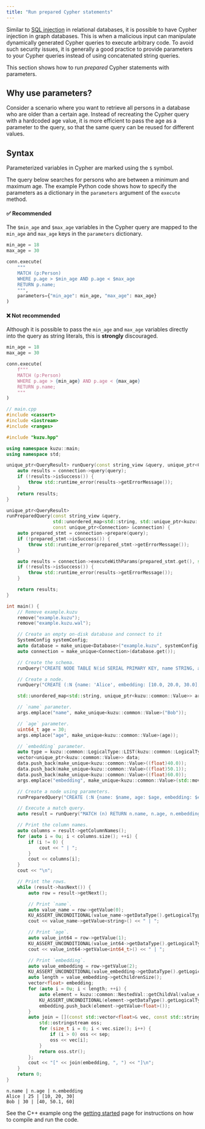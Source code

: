```yaml
---
title: "Run prepared Cypher statements"
---
```



Similar to [SQL injection](https://en.wikipedia.org/wiki/SQL_injection) in relational databases,
it is possible to have Cypher injection in graph databases. This is when a malicious input can manipulate
dynamically generated Cypher queries to execute arbitrary code.
To avoid such security issues, it is generally a good practice to provide parameters to your Cypher queries instead of
using concatenated string queries.

This section shows how to run *prepared* Cypher statements with parameters.

## Why use parameters?

Consider a scenario where you want to retrieve all persons in a database who are older than a certain age.
Instead of recreating the Cypher query with a hardcoded age value, it is more efficient to pass the age as a parameter
to the query, so that the same query can be reused for different values.

## Syntax

Parameterized variables in Cypher are marked using the `$` symbol.

<Tabs syncKey="prepared-statements">

<TabItem label="Python">

The query below searches for persons who are between a minimum and maximum age.
The example Python code shows how to specify the parameters as a dictionary in the `parameters`
argument of the `execute` method.

#### ✅ Recommended

The `$min_age` and `$max_age` variables in the Cypher query are mapped to the `min_age` and `max_age`
keys in the `parameters` dictionary.

```py
min_age = 18
max_age = 30

conn.execute(
    """
    MATCH (p:Person)
    WHERE p.age > $min_age AND p.age < $max_age
    RETURN p.name;
    """,
    parameters={"min_age": min_age, "max_age": max_age}
)
```

#### ❌ Not recommended

Although it is possible to pass the `min_age` and `max_age` variables directly into the query as
string literals, this is **strongly** discouraged.

```py
min_age = 18
max_age = 30

conn.execute(
    f"""
    MATCH (p:Person)
    WHERE p.age > {min_age} AND p.age < {max_age}
    RETURN p.name;
    """
)
```
</TabItem>

<TabItem label="C++">

```cpp
// main.cpp
#include <cassert>
#include <iostream>
#include <ranges>

#include "kuzu.hpp"

using namespace kuzu::main;
using namespace std;

unique_ptr<QueryResult> runQuery(const string_view &query, unique_ptr<Connection> &connection) {
    auto results = connection->query(query);
    if (!results->isSuccess()) {
        throw std::runtime_error(results->getErrorMessage());
    }
    return results;
}

unique_ptr<QueryResult>
runPreparedQuery(const string_view &query,
                 std::unordered_map<std::string, std::unique_ptr<kuzu::common::Value>> inputParams,
                 const unique_ptr<Connection> &connection) {
    auto prepared_stmt = connection->prepare(query);
    if (!prepared_stmt->isSuccess()) {
        throw std::runtime_error(prepared_stmt->getErrorMessage());
    }

    auto results = connection->executeWithParams(prepared_stmt.get(), std::move(inputParams));
    if (!results->isSuccess()) {
        throw std::runtime_error(results->getErrorMessage());
    }

    return results;
}

int main() {
    // Remove example.kuzu
    remove("example.kuzu");
    remove("example.kuzu.wal");

    // Create an empty on-disk database and connect to it
    SystemConfig systemConfig;
    auto database = make_unique<Database>("example.kuzu", systemConfig);
    auto connection = make_unique<Connection>(database.get());

    // Create the schema.
    runQuery("CREATE NODE TABLE N(id SERIAL PRIMARY KEY, name STRING, age INT64, embedding FLOAT[])", connection);

    // Create a node.
    runQuery("CREATE (:N {name: 'Alice', embedding: [10.0, 20.0, 30.0], age: 25});", connection);

    std::unordered_map<std::string, unique_ptr<kuzu::common::Value>> args;

    // `name` parameter.
    args.emplace("name", make_unique<kuzu::common::Value>("Bob"));

    // `age` parameter.
    uint64_t age = 30;
    args.emplace("age", make_unique<kuzu::common::Value>(age));

    // `embedding` parameter.
    auto type = kuzu::common::LogicalType::LIST(kuzu::common::LogicalType::FLOAT());
    vector<unique_ptr<kuzu::common::Value>> data;
    data.push_back(make_unique<kuzu::common::Value>((float)40.0));
    data.push_back(make_unique<kuzu::common::Value>((float)50.1));
    data.push_back(make_unique<kuzu::common::Value>((float)60.0));
    args.emplace("embedding", make_unique<kuzu::common::Value>(std::move(type), std::move(data)));

    // Create a node using parameters.
    runPreparedQuery("CREATE (:N {name: $name, age: $age, embedding: $embedding});", std::move(args), connection);

    // Execute a match query.
    auto result = runQuery("MATCH (n) RETURN n.name, n.age, n.embedding;", connection);

    // Print the column names.
    auto columns = result->getColumnNames();
    for (auto i = 0u; i < columns.size(); ++i) {
        if (i != 0) {
            cout << " | ";
        }
        cout << columns[i];
    }
    cout << "\n";

    // Print the rows.
    while (result->hasNext()) {
        auto row = result->getNext();

        // Print `name`.
        auto value_name = row->getValue(0);
        KU_ASSERT_UNCONDITIONAL(value_name->getDataType().getLogicalTypeID() == kuzu::common::LogicalTypeID::STRING);
        cout << value_name->getValue<string>() << " | ";

        // Print `age`.
        auto value_int64 = row->getValue(1);
        KU_ASSERT_UNCONDITIONAL(value_int64->getDataType().getLogicalTypeID() == kuzu::common::LogicalTypeID::INT64);
        cout << value_int64->getValue<int64_t>() << " | ";

        // Print `embedding`.
        auto value_embedding = row->getValue(2);
        KU_ASSERT_UNCONDITIONAL(value_embedding->getDataType().getLogicalTypeID() == kuzu::common::LogicalTypeID::LIST);
        auto length = value_embedding->getChildrenSize();
        vector<float> embedding;
        for (auto i = 0u; i < length; ++i) {
            auto element = kuzu::common::NestedVal::getChildVal(value_embedding, i);
            KU_ASSERT_UNCONDITIONAL(element->getDataType().getLogicalTypeID() == kuzu::common::LogicalTypeID::FLOAT);
            embedding.push_back(element->getValue<float>());
        }
        auto join = [](const std::vector<float>& vec, const std::string& sep) {
            std::ostringstream oss;
            for (size_t i = 0; i < vec.size(); i++) {
                if (i > 0) oss << sep;
                oss << vec[i];
            }
            return oss.str();
        };
        cout << "[" << join(embedding, ", ") << "]\n";
    }
    return 0;
}
```
```
n.name | n.age | n.embedding
Alice | 25 | [10, 20, 30]
Bob | 30 | [40, 50.1, 60]
```
See the C++ example ong the [getting started](/get-started) page for
instructions on how to compile and run the code.

</TabItem>

</Tabs>
